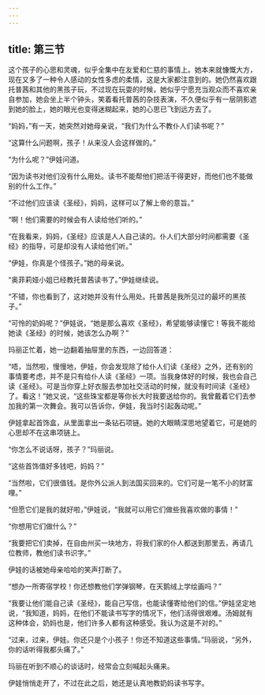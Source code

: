 ```yaml
---
---
---
```

title: 第三节
---




这个孩子的心思和灵魂，似乎全集中在友爱和仁慈的事情上。她本来就慷慨大方，现在又多了一种令人感动的女性多虑的柔情，这是大家都注意到的。她仍然喜欢跟托普茜和其他的黑孩子玩，不过现在玩耍的时候，她似乎宁愿充当观众而不喜欢亲自参加，她会坐上半个钟头，笑着看托普茜的杂技表演，不久便似乎有一层阴影遮到她的脸上，她的眼光也变得迷糊起来，她的心思已飞到远方去了。

“妈妈，”有一天，她突然对她母亲说，“我们为什么不教仆人们读书呢？”

“这算什么问题啊，孩子！从来没人会这样做的。”

“为什么呢？”伊娃问道。

“因为读书对他们没有什么用处。读书不能帮他们把活干得更好，而他们也不能做别的什么工作。”

“不过他们应该读《圣经》，妈妈，这样可以了解上帝的意旨。”

“啊！他们需要的时候会有人读给他们听的。”

“在我看来，妈妈，《圣经》应该是人人自己读的。仆人们大部分时间都需要《圣经》的指导，可是却没有人读给他们听。”

“伊娃，你真是个怪孩子。”她的母亲说。

“奥菲莉娅小姐已经教托普茜读书了。”伊娃继续说。

“不错，你也看到了，这对她并没有什么用处。托普茜是我所见过的最坏的黑孩子。”

“可怜的奶妈呢？”伊娃说，“她是那么喜欢《圣经》，希望能够读懂它！等我不能给她读《圣经》的时候，她该怎么办啊？”

玛丽正忙着，她一边翻着抽屉里的东西，一边回答道：

“唔，当然啦，慢慢地，伊娃，你会发现除了给仆人们读《圣经》之外，还有别的事情要考虑，并不是只有给仆人读《圣经》一项。当我身体好的时候，我也会自己读《圣经》。可是当你穿上好衣服去参加社交活动的时候，就没有时间读《圣经》了。看这！”她又说，“这些珠宝都是等你长大时我要送给你的。我曾戴着它们去参加我的第一次舞会。我可以告诉你，伊娃，我当时引起轰动呢。”

伊娃拿起首饰盒，从里面拿出一条钻石项链。她的大眼睛深思地望着它，可是她的心思却不在这串项链上。

“你怎么不说话呀，孩子？”玛丽说。

“这些首饰值好多钱吧，妈妈？”

“当然啦，它们很值钱。是你外公派人到法国买回来的。它们可是一笔不小的财富哩。”

“但愿它们是我的就好啦，”伊娃说，“我就可以用它们做些我喜欢做的事情！”

“你想用它们做什么？”

“我要把它们卖掉，在自由州买一块地方，将我们家的仆人都送到那里去，再请几位教师，教他们读书识字。”

伊娃的话被她母亲哈哈的笑声打断了。

“想办一所寄宿学校！你还想教他们学弹钢琴，在天鹅绒上学绘画吗？”

“我要让他们能自己读《圣经》，能自己写信，也能读懂寄给他们的信。”伊娃坚定地说，“我知道，妈妈，在他们不能读书写字的情况下，他们活得很艰难。汤姆就有这种体会，奶妈也是，他们许多人都有这种感受。我认为这是不对的。”

“过来，过来，伊娃。你还只是个小孩子！你还不知道这些事情。”玛丽说，“另外，你的话听得我都头痛了。”

玛丽在听到不顺心的谈话时，经常会立刻喊起头痛来。

伊娃悄悄走开了，不过在此之后，她还是认真地教奶妈读书写字。